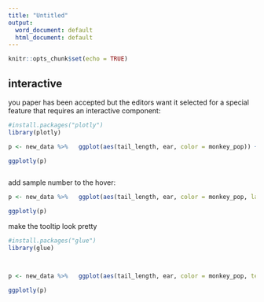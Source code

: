 ```yaml
---
title: "Untitled"
output:
  word_document: default
  html_document: default
---
```


```r
knitr::opts_chunk$set(echo = TRUE)
```


## interactive

you paper has been accepted but the editors want it selected for a special feature that requires an interactive component:

```r

#install.packages("plotly")
library(plotly)

p <- new_data %>%   ggplot(aes(tail_length, ear, color = monkey_pop)) + geom_point()

ggplotly(p)



```

add sample number to the hover:

```r

p <- new_data %>%   ggplot(aes(tail_length, ear, color = monkey_pop, label= sample_number)) + geom_point()

ggplotly(p)

```

make the tooltip look pretty

```r
#install.packages("glue")
library(glue)



p <- new_data %>%   ggplot(aes(tail_length, ear, color = monkey_pop, text = glue('sample is: {sample_number}'))) + geom_point() # here we use glue to add the "sample is:" text in front of the sample number variable. 

ggplotly(p)

```
